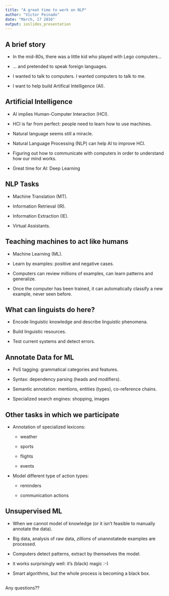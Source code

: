 ```yaml
---
title: "A great time to work on NLP"
author: "Víctor Peinado"
date: "March, 17 2016"
output: ioslides_presentation
---
```



## A brief story

- In the mid-80s, there was a little kid who played with Lego computers...

- ... and pretended to speak foreign languages.

- I wanted to talk to computers. I wanted computers to talk to me.

- I want to help build Artifical Intelligence (AI).


## Artificial Intelligence

- AI implies Human-Computer Interaction (HCI).

- HCI is far from perfect: people need to learn how to use machines.

- Natural language seems still a miracle.

- Natural Language Processing (NLP) can help AI to improve HCI.

- Figuring out how to communicate with computers in order to understand how our mind works.

- Great time for AI: Deep Learning


## NLP Tasks

- Machine Translation (MT).

- Information Retrieval (IR).

- Information Extraction (IE).

- Virtual Assistants.


## Teaching machines to act like humans

- Machine Learning (ML).

- Learn by examples: positive and negative cases.

- Computers can review millions of examples, can learn patterns and generalize.

- Once the computer has been trained, it can automatically classify a new example, never seen before.


## What can linguists do here?

- Encode linguistic knowledge and describe linguistic phenomena.

- Build linguistic resources.

- Test current systems and detect errors.



## Annotate Data for ML

- PoS tagging: grammatical categories and features.

- Syntax: dependency parsing (heads and modifiers).

- Semantic annotation: mentions, entities (types), co-reference chains.

- Specialized search engines: shopping, images


## Other tasks in which we participate

- Annotation of specialized lexicons:

    - weather

    - sports

    - flights

    - events

- Model different type of action types:

    - reminders
  
    - communication actions


## Unsupervised ML

- When we cannot model of knowledge (or it isn't feasible to manually annotate the data).

- Big data, analysis of raw data, *zillions* of unannotatede examples are processed.

- Computers detect patterns, extract by themselves the model.

- it works surprisingly well: it's (black) magic :-)

- Smart algorithms, but the whole process is becoming a black box. 


## 

Any questions??
